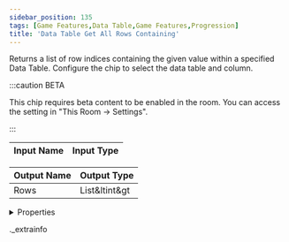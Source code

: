 ```yaml
---
sidebar_position: 135
tags: [Game Features,Data Table,Game Features,Progression]
title: 'Data Table Get All Rows Containing'
---
```


Returns a list of row indices containing the given value within a specified Data Table. Configure the chip to select the data table and column.

:::caution BETA

This chip requires beta content to be enabled in the room. You can access the setting in "This Room -> Settings".

:::

<IChip uuid="0a04aa3b-22bd-44a8-8613-9c02db855e88" />

| Input Name | Input Type |
|-----------|-----------|

| Output Name | Output Type |
|-----------|-----------|
| Rows | List&ltint&gt |


<details>
  <summary>Properties</summary>
  <div>
    <div>
    <table>
      <thead>
        <tr>
          <th>Room availability:</th>
          <th>Available everywhere</th>
        </tr>
        <tr>
          <th>Is beta required?</th>
          <th>Yes</th>
        </tr>
        <tr>
          <th>Is this chip a trolling risk?</th>
          <th>No</th>
        </tr>
        <tr>
          <th>Is this chip a role assignment risk?</th>
          <th>No</th>
        </tr>
        <tr>
          <th>Chip UUID</th>
          <th>0a04aa3b-22bd-44a8-8613-9c02db855e88</th>
        </tr>
      </thead>
    </table>
    </div>
  </div>
</details>

._extrainfo